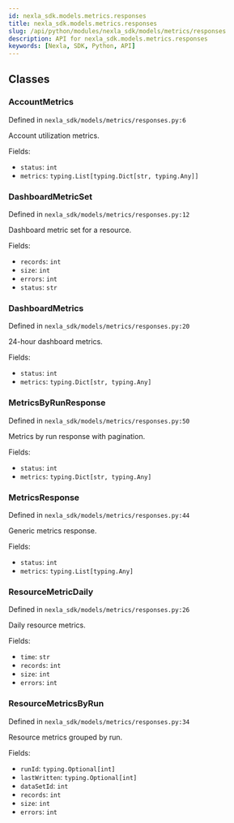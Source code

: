 ```yaml
---
id: nexla_sdk.models.metrics.responses
title: nexla_sdk.models.metrics.responses
slug: /api/python/modules/nexla_sdk/models/metrics/responses
description: API for nexla_sdk.models.metrics.responses
keywords: [Nexla, SDK, Python, API]
---
```


## Classes

### AccountMetrics

Defined in `nexla_sdk/models/metrics/responses.py:6`

Account utilization metrics.

Fields:

- `status`: `int`
- `metrics`: `typing.List[typing.Dict[str, typing.Any]]`

### DashboardMetricSet

Defined in `nexla_sdk/models/metrics/responses.py:12`

Dashboard metric set for a resource.

Fields:

- `records`: `int`
- `size`: `int`
- `errors`: `int`
- `status`: `str`

### DashboardMetrics

Defined in `nexla_sdk/models/metrics/responses.py:20`

24-hour dashboard metrics.

Fields:

- `status`: `int`
- `metrics`: `typing.Dict[str, typing.Any]`

### MetricsByRunResponse

Defined in `nexla_sdk/models/metrics/responses.py:50`

Metrics by run response with pagination.

Fields:

- `status`: `int`
- `metrics`: `typing.Dict[str, typing.Any]`

### MetricsResponse

Defined in `nexla_sdk/models/metrics/responses.py:44`

Generic metrics response.

Fields:

- `status`: `int`
- `metrics`: `typing.List[typing.Any]`

### ResourceMetricDaily

Defined in `nexla_sdk/models/metrics/responses.py:26`

Daily resource metrics.

Fields:

- `time`: `str`
- `records`: `int`
- `size`: `int`
- `errors`: `int`

### ResourceMetricsByRun

Defined in `nexla_sdk/models/metrics/responses.py:34`

Resource metrics grouped by run.

Fields:

- `runId`: `typing.Optional[int]`
- `lastWritten`: `typing.Optional[int]`
- `dataSetId`: `int`
- `records`: `int`
- `size`: `int`
- `errors`: `int`

